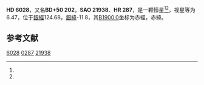 {{Starbox begin
| name = HD 6028
}}
{{Starbox observe
| epoch = [[J2000.0|J2000.0]]
| constell = {{星座名待查}}<ref name=SIMBAD>{{cite web
 | url=http://simbad.u-strasbg.fr/simbad/sim-id?Ident=HR+287
 | title =Pulsating variable Star
 | publisher=Centre de Données astronomiques de Strasbourg
 | work=SIMBAD
 | accessdate=2012-07-13}}</ref><ref name=DATA>{{cite web
 | url=http://vizier.u-strasbg.fr/viz-bin/VizieR-5?-out.add=.&-source=5050&-corr=PK=HR&-out.max=9999&HR=287
 | title=VizieR Detailed Page
 | accessdate=2012-07-13
 | archive-date=2019-02-16
 | archive-url=https://web.archive.org/web/20190216114835/http://vizier.u-strasbg.fr/viz-bin/VizieR-5?-out.add=.&-source=5050&-corr=PK=HR&-out.max=9999&HR=287
 | dead-url=no
 }}</ref>
| 星官 = 
| ra = {{RA|1|2|18.4}}<ref name=SIMBAD /><ref name=DATA />
| dec = {{DEC|+51|2|6}}<ref name=SIMBAD /><ref name=DATA />
| appmag_v = 6.47<ref name=SIMBAD /><ref name=DATA />
}}
{{Starbox character
| class = A3V<ref name=SIMBAD /><ref name=DATA />
| b-v = <ref name=SIMBAD /><ref name=DATA />
| u-b = <ref name=SIMBAD /><ref name=DATA />
| r-i = <ref name=SIMBAD /><ref name=DATA />
| variable = 
}}
{{Starbox astrometry
| radial_v = 
| prop_mo_ra = 6
| parallax = 
| p_error = 
}}
{{Starbox catalog
| names =BD+50 202，[[SAO星表|SAO]] 21938，[[HD星表|HD]] 6028，[[HR星表|HR]] 287}}
{{Starbox reference |Simbad=HR+287}}
{{Starbox end}}

'''HD 6028'''，又名'''BD+50 202'''，'''SAO 21938'''、'''HR 287'''，是一颗恒星<ref name=SIMBAD /><ref name=DATA />，视星等为6.47，位于[[銀道座標系|銀經]]124.68，[[銀道座標系|銀緯]]-11.8，其[[B1900.0|B1900.0]]坐标为赤經{{RA|0|56|29.2}}，赤緯{{DEC|+50|-11.8|50}}。

== 参考文献 ==
{{reflist}}

{{star-stub}}

[[Category:HD和HDE天體|6028]]
[[Category:HR天體|0287]]
[[Category:SAO天體|21938]]